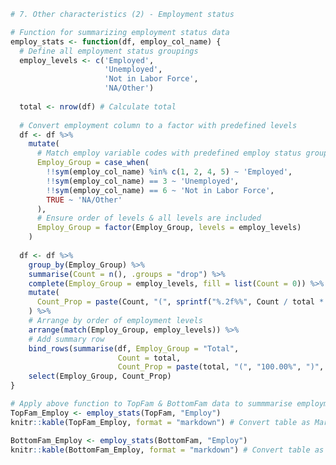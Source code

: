 ```r

# 7. Other characteristics (2) - Employment status

# Function for summarizing employment status data
employ_stats <- function(df, employ_col_name) {
  # Define all employment status groupings
  employ_levels <- c('Employed', 
                     'Unemployed', 
                     'Not in Labor Force', 
                     'NA/Other')
  
  total <- nrow(df) # Calculate total
  
  # Convert employment column to a factor with predefined levels
  df <- df %>%
    mutate(
      # Match employ variable codes with predefined employ status groupings
      Employ_Group = case_when(
        !!sym(employ_col_name) %in% c(1, 2, 4, 5) ~ 'Employed',
        !!sym(employ_col_name) == 3 ~ 'Unemployed',
        !!sym(employ_col_name) == 6 ~ 'Not in Labor Force',
        TRUE ~ 'NA/Other'
      ),
      # Ensure order of levels & all levels are included
      Employ_Group = factor(Employ_Group, levels = employ_levels)
    ) 
  
  df <- df %>%
    group_by(Employ_Group) %>%
    summarise(Count = n(), .groups = "drop") %>%
    complete(Employ_Group = employ_levels, fill = list(Count = 0)) %>%
    mutate(
      Count_Prop = paste(Count, "(", sprintf("%.2f%%", Count / total * 100), ")", sep = "")
    ) %>%
    # Arrange by order of employment levels
    arrange(match(Employ_Group, employ_levels)) %>%  
    # Add summary row
    bind_rows(summarise(df, Employ_Group = "Total", 
                        Count = total, 
                        Count_Prop = paste(total, "(", "100.00%", ")", sep = ""))) %>%
    select(Employ_Group, Count_Prop)
}

# Apply above function to TopFam & BottomFam data to summmarise employment status info
TopFam_Employ <- employ_stats(TopFam, "Employ")
knitr::kable(TopFam_Employ, format = "markdown") # Convert table as Markdown table

BottomFam_Employ <- employ_stats(BottomFam, "Employ")
knitr::kable(BottomFam_Employ, format = "markdown") # Convert table as Markdown table

```